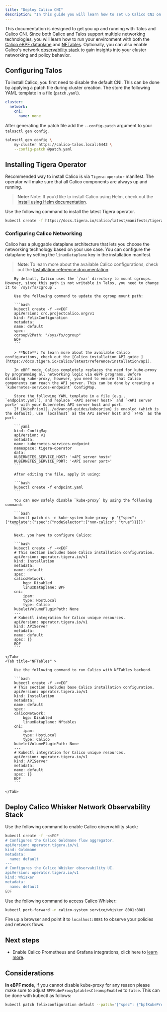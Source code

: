 ```yaml
---
title: "Deploy Calico CNI"
description: "In this guide you will learn how to set up Calico CNI on Talos in two mode eBPF and NFtables."
---
```


This documentation is designed to get you up and running with Talos and Calico CNI. Since both Calico and Talos support multiple networking technologies, you will learn how to run your environment with both the [Calico eBPF dataplane](https://docs.tigera.io/calico/latest/operations/ebpf/enabling-ebpf) and [NFTables](https://docs.tigera.io/calico/latest/getting-started/kubernetes/nftables). Optionally, you can also enable Calico's network [observability stack](https://docs.tigera.io/calico/latest/observability/) to gain insights into your cluster networking and policy behavior.

## Configuring Talos

To install Calico, you first need to disable the default CNI. This can be done by applying a patch file during cluster creation.
The store the following YAML template in a file (`patch.yaml`).

```yaml
cluster:
  network:
    cni:
      name: none
```

After generating the patch file add the `--config-patch` argument to your `talosctl gen config`.

```bash
talosctl gen config \
    my-cluster https://calico-talos.local:6443 \
    --config-patch @patch.yaml
```

## Installing Tigera Operator

Recommended way to install Calico is via `Tigera-operator` manifest. The operator will make sure that all Calico components are always up and running.

> **Note:** Note: If you’d like to install Calico using Helm, check out the [Install using Helm documentation](https://docs.tigera.io/calico/latest/getting-started/kubernetes/helm).

Use the following command to install the latest Tigera operator.

```bash
kubectl create -f https://docs.tigera.io/calico/latest/manifests/tigera-operator.yaml
```

### Configuring Calico Networking

Calico has a pluggable dataplane architecture that lets you choose the networking technology based on your use case. You can configure the dataplane by setting the `linuxDataplane` key in the installation manifest.

> **Note**: To learn more about the available Calico configurations, check out the [Installation reference documentation](https://docs.tigera.io/calico/latest/reference/installation/api).

<Tabs>
    <Tab title="eBPF">

        By default, Calico uses the `/var` directory to mount cgroups. However, since this path is not writable in Talos, you need to change it to `/sys/fs/cgroup`.

        Use the following command to update the cgroup mount path:

        ```bash
        kubectl create -f -<<EOF
        apiVersion: crd.projectcalico.org/v1
        kind: FelixConfiguration
        metadata:
        name: default
        spec:
        cgroupV2Path: "/sys/fs/cgroup"
        EOF
        ```

        > **Note**: To learn more about the available Calico configurations, check out the [Calico installation API guide ](https://docs.tigera.io/calico/latest/reference/installation/api).

        In eBPF mode, Calico completely replaces the need for kube-proxy by programming all networking logic via eBPF programs. Before disabling kube-proxy, however, you need to ensure that Calico components can reach the API server. This can be done by creating a `kubernetes-services-endpoint` ConfigMap.

        Store the following YAML template in a file (e.g., `endpoint.yaml`), and replace `<API server host>` and `<API server port>` with your Kubernetes API server host and port.
        If [KubePrism](../advanced-guides/kubeprism) is enabled (which is the default), use `localhost` as the API server host and `7445` as the port.

        ```yaml
        kind: ConfigMap
        apiVersion: v1
        metadata:
        name: kubernetes-services-endpoint
        namespace: tigera-operator
        data:
        KUBERNETES_SERVICE_HOST: '<API server host>'
        KUBERNETES_SERVICE_PORT: '<API server port>'
        ```

        After editing the file, apply it using:

        ```bash
        kubectl create -f endpoint.yaml
        ```

        You can now safely disable `kube-proxy` by using the following command:

        ```bash
        kubectl patch ds -n kube-system kube-proxy -p '{"spec":{"template":{"spec":{"nodeSelector":{"non-calico": "true"}}}}}'
        ```

        Next, you have to configure Calico:

        ```bash
        kubectl create -f -<<EOF
        # This section includes base Calico installation configuration.
        apiVersion: operator.tigera.io/v1
        kind: Installation
        metadata:
        name: default
        spec:
        calicoNetwork:
            bgp: Disabled
            linuxDataplane: BPF
        cni:
            ipam:
            type: HostLocal
            type: Calico
        kubeletVolumePluginPath: None
        ---
        # Kubectl integration for Calico unique resources.
        apiVersion: operator.tigera.io/v1
        kind: APIServer
        metadata:
        name: default
        spec: {}
        EOF
        ```

    </Tab>
    <Tab title="NFTables" >

        Use the following command to run Calico with NFTables backend.

        ```bash
        kubectl create -f -<<EOF
        # This section includes base Calico installation configuration.
        apiVersion: operator.tigera.io/v1
        kind: Installation
        metadata:
        name: default
        spec:
        calicoNetwork:
            bgp: Disabled
            linuxDataplane: Nftables
        cni:
            ipam:
            type: HostLocal
            type: Calico
        kubeletVolumePluginPath: None
        ---
        # Kubectl integration for Calico unique resources.
        apiVersion: operator.tigera.io/v1
        kind: APIServer
        metadata:
        name: default
        spec: {}
        EOF
        ```

    </Tab>
</Tabs>

## Deploy Calico Whisker Network Observability Stack

Use the following command to enable Calico observability stack:

```bash
kubectl create -f -<<EOF
# Configures the Calico Goldmane flow aggregator.
apiVersion: operator.tigera.io/v1
kind: Goldmane
metadata:
  name: default
---
# Configures the Calico Whisker observability UI.
apiVersion: operator.tigera.io/v1
kind: Whisker
metadata:
  name: default
EOF
```

Use the following command to access Calico Whisker:

```bash
kubectl port-forward -n calico-system service/whisker 8081:8081
```

Fire up a browser and point it to `localhost:8081` to observe your policies and network flows.

## Next steps

- Enable Calico Prometheus and Grafana integrations, click here to [learn more](https://docs.tigera.io/calico/latest/operations/monitor/).

## Considerations

**In eBPF mode**, if you cannot disable kube-proxy for any reason please make sure to adjust `BPFKubeProxyIptablesCleanupEnabled` to `false`.
This can be done with kubectl as follows:

```bash
kubectl patch felixconfiguration default --patch='{"spec": {"bpfKubeProxyIptablesCleanupEnabled": false}}'
```